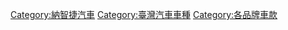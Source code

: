 
[[Category:納智捷汽車|Category:納智捷汽車]]
[[Category:臺灣汽車車種|Category:臺灣汽車車種]]
[[Category:各品牌車款|Category:各品牌車款]]